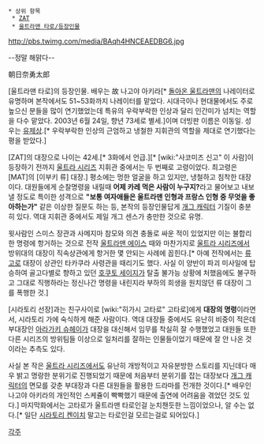  * 상위 항목
  * [[ZAT]]
  * [[울트라맨 타로/등장인물]]

http://pbs.twimg.com/media/BAqh4HNCEAEDBG6.jpg

--정말 해맑다--

朝日奈勇太郎

[울트라맨 타로]의 등장인물. 배우는 故 나고야 아키라[* [[돌아온 울트라맨]]의 나레이터로 유명하며 본작에서도 51~53화까지 나레이터를 맡았다. 시대극이나 현대물에서도 주로 높으신 분들을 많이 연기했었는데 특유의 우락부락한 인상과 달리 인간미가 넘치는 역할을 다수 맡았다. 2003년 6월 24일, 향년 73세로 별세.]이며 더빙판 이름은 이동일. 성우는 [[유제상]].[* 우락부락한 인상의 근엄하고 냉철한 지휘관의 역할을 제대로 연기했다는 평을 받았다.]

[ZAT]의 대장으로 나이는 42세.[* 3화에서 언급.][* [wiki:"사코미즈 신고" 이 사람]이 등장하기 전까지 [[울트라 시리즈]] 지휘관 중에서는 두 번째로 고령이었다. 최고령은 [MAT]의 [이부키 류] 대장.] 평소에는 멍한 얼굴을 하고 있지만, 냉철하고 침착한 대장이다. 대원들에게 순찰명령을 내릴때 '''어제 카레 먹은 사람이 누구지?'''라고 물어보고 내보낼 정도로 특이한 성격으로 '''"보통 여자애들은 울트라맨 인형과 프랑스 인형 중 무엇을 좋아하는가"''' 같은 이상한 질문도 하는 등, 본작의 등장인물답게 [[개그 캐릭터]] 기질이 충분히 있다. 역대 지휘관 중에서도 제일 개그 센스가 충만한 것으로 유명.

윗사람인 스미스 장관과 사메지마 참모와 의견 충돌로 싸운 적이 있었지만 이는 불합리한 명령에 항거하는 것으로 전작 [[울트라맨 에이스]] 때와 마찬가지로 [[울트라 시리즈]]에서 방위대의 대장이 직속상관에게 항거한 몇 안되는 사례에 꼽힌다.[* 아예 전작에서는 [[류 고로]] 대장이 상관인 타카쿠라 사령관을 때리기도 했다. 사실 이 양반이 파괴 미사일에 탑승하여 골고다별로 향하고 있던 [[호쿠토 세이지]]가 탈출 불가능 상황에 처했음에도 불구하고 그대로 직행하라는 정신나간 명령을 내린지라 부하의 희생을 원치않던 류 대장이 그를 폭행한 것.]

[시라토리 선장]과는 친구사이로 [wiki:"히가시 고타로" 고타로]에게 '''대장의 명령'''이라면서, 시라토리 가에 숙식하게 해준 사람이다. 역대 대장들 중에서도 유난히 비중이 적은데 부대장인 [[아라가키 슈헤이]]가 대장을 대신해서 임무를 착실히 잘 수행했었고 대원들 또한 다른 시리즈의 방위팀들 이상으로 일처리를 잘하는 인물들이었기 때문에 잘 안 나온 것이라는 추측도 있다. 

사실 본 작은 [[울트라 시리즈]]에서도 유난히 개방적이고 자유분방한 스토리를 지닌데다 매우 밝고 명랑한 분위기로 진행되었기 때문에 처음부터 분위기를 잡는 대장보다 [[개그 캐릭터]]의 면모를 갖춘 부대장과 다른 대원들을 활용한 드라마를 전개한 것이다.[* 배우인 나고야 아키라의 개인적인 스케쥴이 빡빡했기 때문에 출연에 어려움을 겪었던 것도 있다.] 마지막화에서는 고타로가 울트라맨 타로인걸 눈치챈듯한 느낌이었으나, 알 수는 없다.[* 일단 [[시라토리 켄이치]] 말고는 타로인걸 모르는걸로 되어있다.]

[[각주]]

